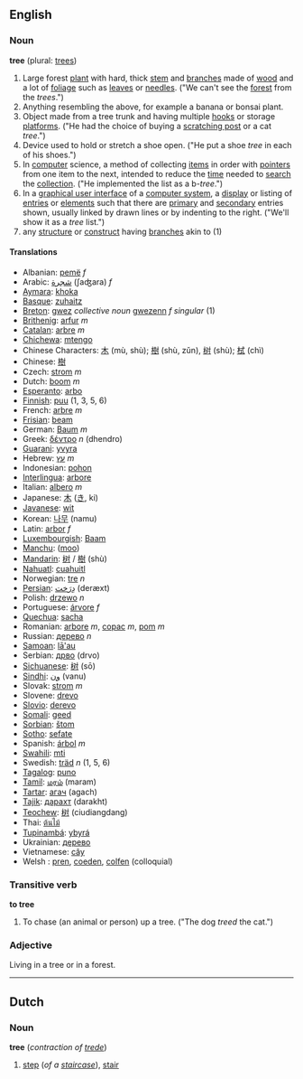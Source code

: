 ==English==

===Noun===
'''tree''' (plural: [[trees]])

#Large forest [[plant]] with hard, thick [[stem]] and [[branch]]es made of [[wood]] and a lot of [[foliage]] such as [[leaf|leaves]] or [[needle|needles]]. ("We can't see the [[forest]] from the ''trees''.")
#Anything resembling the above, for example a banana or bonsai plant.  
#Object made from a tree trunk and having multiple [[hook|hooks]] or storage [[platform|platforms]].  ("He had the choice of buying a [[scratching post]] or a cat ''tree''.")
#Device used to hold or stretch a shoe open.  ("He put a shoe ''tree'' in each of his shoes.")
#In [[computer]] science, a method of collecting [[item|items]] in order with [[pointer|pointers]] from one item to the next, intended to reduce the [[time]] needed to [[search]] the [[collection]].  ("He implemented the list as a b-''tree''.")
#In a [[graphical user interface]] of a [[computer system]], a [[display]] or listing of [[entries]] or [[element|elements]] such that there are [[primary]] and [[secondary]] entries shown, usually linked by drawn lines or by indenting to the right. ("We'll show it as a ''tree'' list.")
#any [[structure]] or [[construct]] having [[branch]]es akin to (1)

====Translations====
*Albanian: [[pemë]] ''f''
*Arabic: [[شجرة]] (ʃaʤara) ''f''
*[[Aymara]]: [[khoka]]
*[[Basque]]: [[zuhaitz]]
*[[Breton]]: [[gwez]] ''collective noun'' [[gwezenn]] ''f singular'' (1)
*[[Brithenig]]: [[arfur]] ''m''
*[[Catalan]]: [[arbre]] ''m''
*[[Chichewa]]: [[mtengo]]
*Chinese Characters: [[木]] (mù, shù); [[樹]] (shù, zǔn), [[树]] (shù); [[栻]] (chì)
*Chinese: [[樹]]
*Czech: [[strom]] ''m''
*Dutch: [[boom]] ''m''
*[[Esperanto]]: [[arbo]]
*[[Finnish]]: [[puu]] (1, 3, 5, 6)
*French: [[arbre]] ''m''
*[[Frisian]]: [[beam]]
*German: [[Baum]] ''m''
*Greek: [[δέντρο]] ''n'' (dhendro)
*[[Guarani]]: [[yvyra]]
*Hebrew: [[עץ]] ''m''
*Indonesian: [[pohon]]
*[[Interlingua]]: [[arbore]]
*Italian: [[albero]] ''m''
*Japanese: [[木]] ([[き]], ki)
*[[Javanese]]: [[wit]]
*Korean: [[나무]] (namu)
*Latin: [[arbor]] ''f''
*[[Luxembourgish]]: [[Baam]]
*[[Manchu]]: ([[moo]])
*[[Mandarin]]: [[树]] / [[樹]] (shù)
*[[Nahuatl]]: [[cuahuitl]]
*Norwegian: [[tre]] ''n''
*[[Persian]]:  [[دِرَخت]] (deræxt)
*Polish: [[drzewo]] ''n''
*Portuguese: [[árvore]] ''f''
*[[Quechua]]: [[sacha]]
*Romanian: [[arbore]] ''m'', [[copac]] ''m'', [[pom]] ''m''
*Russian: [[дерево]] ''n''
*[[Samoan]]: [[lā'au]]
*Serbian: [[дрво]] (drvo)
*[[Sichuanese]]: [[树]] (sō)
*[[Sindhi]]: [[ون]] (vanu)
*Slovak: [[strom]] ''m''
*Slovene: [[drevo]]
*[[Slovio]]: [[derevo]]
*[[Somali]]: [[geed]]
*[[Sorbian]]: [[štom]] 
*[[Sotho]]: [[sefate]]
*Spanish: [[árbol]] ''m''
*[[Swahili]]: [[mti]]
*Swedish: [[träd]] ''n'' (1, 5, 6)
*[[Tagalog]]: [[puno]]
*[[Tamil]]: [[மரம்]] (maram)
*[[Tartar]]: [[агач]] (agach)
*[[Tajik]]: [[дарахт]] (darakht)
*[[Teochew]]: [[树]] (ciudiangdang)
*Thai: [[ต้นไม้]]
*[[Tupinambá]]: [[ybyrá]]
*Ukrainian: [[дерево]]
*Vietnamese: [[cây]]
*Welsh : [[pren]], [[coeden]], [[colfen]] (colloquial)

===Transitive verb===
'''to tree'''

#To chase (an animal or person) up a tree.  ("The dog ''treed'' the cat.")

===Adjective===

Living in a tree or in a forest.

----
==Dutch==
===Noun===
'''tree''' (''contraction of [[trede]]'')

#[[step]] (''of a [[staircase]]''), [[stair]]